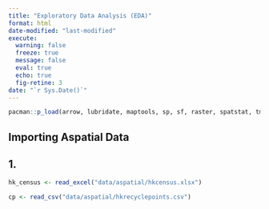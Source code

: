```yaml
---
title: "Exploratory Data Analysis (EDA)"
format: html
date-modified: "last-modified"
execute:  
  warning: false
  freeze: true
  message: false 
  eval: true 
  echo: true 
  fig-retine: 3
date: "`r Sys.Date()`"
---
```


```r
pacman::p_load(arrow, lubridate, maptools, sp, sf, raster, spatstat, tmap, classInt, viridis, tidyverse, spNetwork, readxl)
```

## Importing Aspatial Data 

## 1. 

```r
hk_census <- read_excel("data/aspatial/hkcensus.xlsx")
```

```r
cp <- read_csv("data/aspatial/hkrecyclepoints.csv")
```

